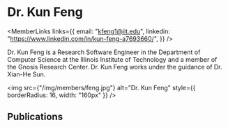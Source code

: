 
# Dr. Kun Feng

<div style={{display: 'flex', flexDirection: 'row'}}>

<div style={{flex: 1, display: 'flex', flexDirection: 'column'}}>

<MemberLinks
  links={{
    email: "kfeng1@iit.edu",
    linkedin: "https://www.linkedin.com/in/kun-feng-a7693660/",
  }}
/>

Dr. Kun Feng is a Research Software Engineer in the Department of Computer Science at the Illinois Institute of Technology and a member of the Gnosis Research Center. Dr. Kun Feng works under the guidance of Dr. Xian-He Sun.

</div>

<div style={{paddingLeft: 32}}>

<img
  src={"/img/members/feng.jpg"}
  alt="Dr. Kun Feng"
  style={{ borderRadius: 16, width: "160px" }}
/>

</div>

</div>

## Publications

<MemberPublications authorShortName="K. Feng" />
